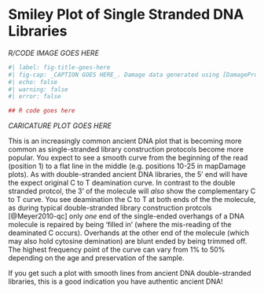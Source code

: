 # Smiley Plot of Single Stranded DNA Libraries


::: {layout-ncol=2}

<div>
_R/CODE IMAGE GOES HERE_
```r
#| label: fig-title-goes-here
#| fig-cap: _CAPTION GOES HERE_. Damage data generated using [DamageProfiler](/intro.qmd) and plotted using R and tidyverse packages [@Wickham2019-ot].
#| echo: false
#| warning: false
#| error: false

## R code goes here

```

</div>

<div>

<!-- ![_CAPTION GOES HERE](https://upload.wikimedia.org/wikipedia/commons/thumb/d/d1/Salvador_dali_als_Auge.jpg/512px-Salvador_dali_als_Auge.jpg){#fig-double-stranded-caricature} -->

_CARICATURE PLOT GOES HERE_

</div>

:::

This is an increasingly common ancient DNA plot that is becoming more common as single-stranded library construction protocols become more popular. 
You expect to see a smooth curve from the beginning of the read (position 1) to a flat line in the middle (e.g. positions 10-25 in mapDamage plots). 
As with double-stranded ancient DNA libraries, the 5' end will have the expect original C to T deamination curve. 
In contrast to the double stranded protcol, the 3' of the molecule will _also_ show the complementary C to T curve. 
You see deamination the C to T at both ends of the the molecule, as during typical double-stranded library construction protcols [@Meyer2010-qc] only _one_ end of the single-ended overhangs of a DNA molecule is repaired by being 'filled in' (where the mis-reading of the deaminated C occurs). Overhands at the other end of the molecule (which may also hold cytosine demination) are blunt ended by being trimmed off. The highest frequency point of the curve can vary from 1% to 50% depending on the age and preservation of the sample.

If you get such a plot with smooth lines from ancient DNA double-stranded libraries, this is a good indication you have authentic ancient DNA!